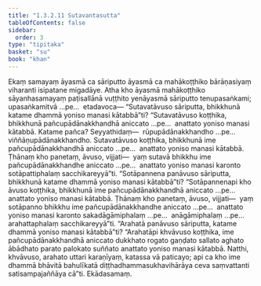 ```yaml
---
title: "1.3.2.11 Sutavantasutta"
tableOfContents: false
sidebar:
  order: 3
type: "tipitaka"
basket: "su"
book: "khan"
---
```



<DynamicBreadcrumb />

<Division number="123" book="khan">

<Paragraph number="706" book="khan">
Ekaṃ samayaṃ āyasmā ca sāriputto āyasmā ca mahākoṭṭhiko bārāṇasiyaṃ viharanti isipatane migadāye. Atha kho āyasmā mahākoṭṭhiko sāyanhasamayaṃ paṭisallānā vuṭṭhito yenāyasmā sāriputto tenupasaṅkami; upasaṅkamitvā …pe…  etadavoca—
</Paragraph>

<Paragraph number="707" book="khan">
“Sutavatāvuso sāriputta, bhikkhunā katame dhammā yoniso manasi kātabbā”ti? “Sutavatāvuso koṭṭhika, bhikkhunā pañcupādānakkhandhā aniccato …pe…  anattato yoniso manasi kātabbā. Katame pañca? Seyyathidaṃ—  rūpupādānakkhandho …pe…  viññāṇupādānakkhandho. Sutavatāvuso koṭṭhika, bhikkhunā ime pañcupādānakkhandhā aniccato …pe…  anattato yoniso manasi kātabbā. Ṭhānaṃ kho panetaṃ, āvuso, vijjati—  yaṃ sutavā bhikkhu ime pañcupādānakkhandhe aniccato …pe…  anattato yoniso manasi karonto sotāpattiphalaṃ sacchikareyyā”ti.
</Paragraph>

<Paragraph number="708" book="khan">
“Sotāpannena panāvuso sāriputta, bhikkhunā katame dhammā yoniso manasi kātabbā”ti? “Sotāpannenapi kho āvuso koṭṭhika, bhikkhunā ime pañcupādānakkhandhā aniccato …pe…  anattato yoniso manasi kātabbā. Ṭhānaṃ kho panetaṃ, āvuso, vijjati—  yaṃ sotāpanno bhikkhu ime pañcupādānakkhandhe aniccato …pe…  anattato yoniso manasi karonto sakadāgāmiphalaṃ …pe…  anāgāmiphalaṃ …pe…  arahattaphalaṃ sacchikareyyā”ti.
</Paragraph>

<Paragraph number="709" book="khan">
“Arahatā panāvuso sāriputta, katame dhammā yoniso manasi kātabbā”ti? “Arahatāpi khvāvuso koṭṭhika, ime pañcupādānakkhandhā aniccato dukkhato rogato gaṇḍato sallato aghato ābādhato parato palokato suññato anattato yoniso manasi kātabbā. Natthi, khvāvuso, arahato uttari karaṇīyaṃ, katassa vā paticayo; api ca kho ime dhammā bhāvitā bahulīkatā diṭṭhadhammasukhavihārāya ceva saṃvattanti satisampajaññāya cā”ti.

</Paragraph>
</Division>

<Paragraph number="710" type="center" book="khan">
Ekādasamaṃ.
</Paragraph>